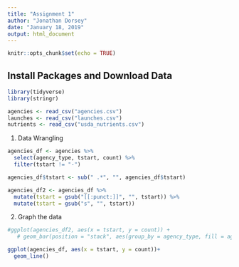 ```yaml
---
title: "Assignment 1"
author: "Jonathan Dorsey"
date: "January 18, 2019"
output: html_document
---
```


```r
knitr::opts_chunk$set(echo = TRUE)
```

## Install Packages and Download Data

```r
library(tidyverse)
library(stringr)

agencies <- read_csv("agencies.csv")
launches <- read_csv("launches.csv")
nutrients <- read_csv("usda_nutrients.csv")

```

1. Data Wrangling

```r


agencies_df <- agencies %>% 
  select(agency_type, tstart, count) %>% 
  filter(tstart != "-")

agencies_df$tstart <- sub(" .*", "", agencies_df$tstart)

agencies_df2 <- agencies_df %>% 
  mutate(tstart = gsub("[[:punct:]]", "", tstart)) %>% 
  mutate(tstart = gsub("s", "", tstart))

```

2. Graph the data
```r

#ggplot(agencies_df2, aes(x = tstart, y = count)) +
   # geom_bar(position = "stack", aes(group_by = agency_type, fill = agency_type))

ggplot(agencies_df, aes(x = tstart, y = count))+
  geom_line()

```


